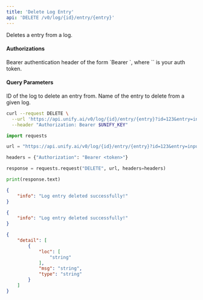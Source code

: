 ```yaml
---
title: 'Delete Log Entry'
api: 'DELETE /v0/log/{id}/entry/{entry}'
---
```

Deletes a entry from a log.

#### Authorizations

<ParamField header="Authorization" type="string" required="true">
  Bearer authentication header of the form `Bearer <token>`, where `<token>` is your auth token.
</ParamField>

#### Query Parameters

<ParamField query="id" type="string" required="true">
ID of the log to delete an entry from.
</ParamField>

<ParamField query="entry" type="string" required="true">
Name of the entry to delete from a given log.
</ParamField>

<RequestExample>

```bash cURL
curl --request DELETE \
  --url 'https://api.unify.ai/v0/log/{id}/entry/{entry}?id=123&entry=input-str' \
  --header "Authorization: Bearer $UNIFY_KEY"
```

```python Python
import requests

url = "https://api.unify.ai/v0/log/{id}/entry/{entry}?id=123&entry=input-str"

headers = {"Authorization": "Bearer <token>"}

response = requests.request("DELETE", url, headers=headers)

print(response.text)
```

</RequestExample>
<ResponseExample>

```json 200
{
    "info": "Log entry deleted successfully!"
}
```

```json 404
{
    "info": "Log entry deleted successfully!"
}
```

```json 422
{
    "detail": [
        {
            "loc": [
                "string"
            ],
            "msg": "string",
            "type": "string"
        }
    ]
}
```

</ResponseExample>
